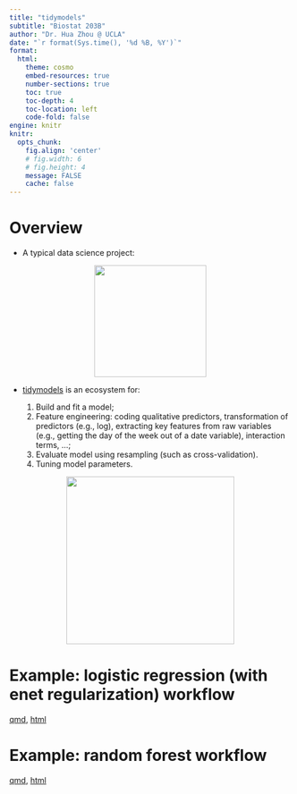 ```yaml
---
title: "tidymodels"
subtitle: "Biostat 203B"
author: "Dr. Hua Zhou @ UCLA"
date: "`r format(Sys.time(), '%d %B, %Y')`"
format:
  html:
    theme: cosmo
    embed-resources: true
    number-sections: true
    toc: true
    toc-depth: 4
    toc-location: left
    code-fold: false
engine: knitr
knitr:
  opts_chunk: 
    fig.align: 'center'
    # fig.width: 6
    # fig.height: 4
    message: FALSE
    cache: false
---
```


# Overview

- A typical data science project:

<p align="center">
<img src="./data-science.png" height="200">
</p>

- [tidymodels](https://www.tidymodels.org/) is an ecosystem for:

    1. Build and fit a model;
    2. Feature engineering: coding qualitative predictors, transformation of predictors (e.g., log), extracting key features from raw variables (e.g., getting the day of the week out of a date variable), interaction terms, ...;
    3. Evaluate model using resampling (such as cross-validation).  
    4. Tuning model parameters.

<p align="center">
<img src="https://rviews.rstudio.com/2020/04/21/the-case-for-tidymodels/tidymodels.png" height="300">
</p>

# Example: logistic regression (with enet regularization) workflow

[qmd](https://raw.githubusercontent.com/ucla-biostat-203b/2023winter/master/slides/18-tidymodels/workflow_logit_heart.qmd), [html](https://ucla-biostat-203b.github.io/2023winter/slides/18-tidymodels/workflow_logit_heart.html)

# Example: random forest workflow

[qmd](https://raw.githubusercontent.com/ucla-biostat-203b/2023winter/master/slides/18-tidymodels/workflow_rf_heart.qmd), [html](https://ucla-biostat-203b.github.io/2023winter/slides/18-tidymodels/workflow_rf_heart.html)
